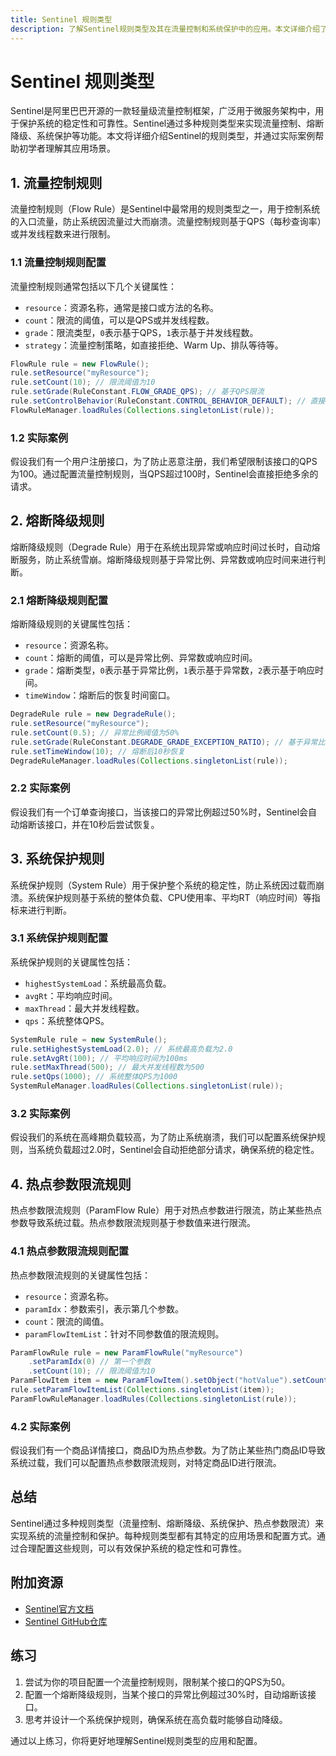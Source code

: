 ```yaml
---
title: Sentinel 规则类型
description: 了解Sentinel规则类型及其在流量控制和系统保护中的应用。本文详细介绍了Sentinel的规则类型，包括流量控制、熔断降级、系统保护和热点参数限流，并提供实际案例和代码示例。
---
```


# Sentinel 规则类型

Sentinel是阿里巴巴开源的一款轻量级流量控制框架，广泛用于微服务架构中，用于保护系统的稳定性和可靠性。Sentinel通过多种规则类型来实现流量控制、熔断降级、系统保护等功能。本文将详细介绍Sentinel的规则类型，并通过实际案例帮助初学者理解其应用场景。

## 1. 流量控制规则

流量控制规则（Flow Rule）是Sentinel中最常用的规则类型之一，用于控制系统的入口流量，防止系统因流量过大而崩溃。流量控制规则基于QPS（每秒查询率）或并发线程数来进行限制。

### 1.1 流量控制规则配置

流量控制规则通常包括以下几个关键属性：

- `resource`：资源名称，通常是接口或方法的名称。
- `count`：限流的阈值，可以是QPS或并发线程数。
- `grade`：限流类型，`0`表示基于QPS，`1`表示基于并发线程数。
- `strategy`：流量控制策略，如直接拒绝、Warm Up、排队等待等。

```java
FlowRule rule = new FlowRule();
rule.setResource("myResource");
rule.setCount(10); // 限流阈值为10
rule.setGrade(RuleConstant.FLOW_GRADE_QPS); // 基于QPS限流
rule.setControlBehavior(RuleConstant.CONTROL_BEHAVIOR_DEFAULT); // 直接拒绝
FlowRuleManager.loadRules(Collections.singletonList(rule));
```

### 1.2 实际案例

假设我们有一个用户注册接口，为了防止恶意注册，我们希望限制该接口的QPS为100。通过配置流量控制规则，当QPS超过100时，Sentinel会直接拒绝多余的请求。

## 2. 熔断降级规则

熔断降级规则（Degrade Rule）用于在系统出现异常或响应时间过长时，自动熔断服务，防止系统雪崩。熔断降级规则基于异常比例、异常数或响应时间来进行判断。

### 2.1 熔断降级规则配置

熔断降级规则的关键属性包括：

- `resource`：资源名称。
- `count`：熔断的阈值，可以是异常比例、异常数或响应时间。
- `grade`：熔断类型，`0`表示基于异常比例，`1`表示基于异常数，`2`表示基于响应时间。
- `timeWindow`：熔断后的恢复时间窗口。

```java
DegradeRule rule = new DegradeRule();
rule.setResource("myResource");
rule.setCount(0.5); // 异常比例阈值为50%
rule.setGrade(RuleConstant.DEGRADE_GRADE_EXCEPTION_RATIO); // 基于异常比例熔断
rule.setTimeWindow(10); // 熔断后10秒恢复
DegradeRuleManager.loadRules(Collections.singletonList(rule));
```

### 2.2 实际案例

假设我们有一个订单查询接口，当该接口的异常比例超过50%时，Sentinel会自动熔断该接口，并在10秒后尝试恢复。

## 3. 系统保护规则

系统保护规则（System Rule）用于保护整个系统的稳定性，防止系统因过载而崩溃。系统保护规则基于系统的整体负载、CPU使用率、平均RT（响应时间）等指标来进行判断。

### 3.1 系统保护规则配置

系统保护规则的关键属性包括：

- `highestSystemLoad`：系统最高负载。
- `avgRt`：平均响应时间。
- `maxThread`：最大并发线程数。
- `qps`：系统整体QPS。

```java
SystemRule rule = new SystemRule();
rule.setHighestSystemLoad(2.0); // 系统最高负载为2.0
rule.setAvgRt(100); // 平均响应时间为100ms
rule.setMaxThread(500); // 最大并发线程数为500
rule.setQps(1000); // 系统整体QPS为1000
SystemRuleManager.loadRules(Collections.singletonList(rule));
```

### 3.2 实际案例

假设我们的系统在高峰期负载较高，为了防止系统崩溃，我们可以配置系统保护规则，当系统负载超过2.0时，Sentinel会自动拒绝部分请求，确保系统的稳定性。

## 4. 热点参数限流规则

热点参数限流规则（ParamFlow Rule）用于对热点参数进行限流，防止某些热点参数导致系统过载。热点参数限流规则基于参数值来进行限流。

### 4.1 热点参数限流规则配置

热点参数限流规则的关键属性包括：

- `resource`：资源名称。
- `paramIdx`：参数索引，表示第几个参数。
- `count`：限流的阈值。
- `paramFlowItemList`：针对不同参数值的限流规则。

```java
ParamFlowRule rule = new ParamFlowRule("myResource")
    .setParamIdx(0) // 第一个参数
    .setCount(10); // 限流阈值为10
ParamFlowItem item = new ParamFlowItem().setObject("hotValue").setCount(5); // 针对特定参数值的限流
rule.setParamFlowItemList(Collections.singletonList(item));
ParamFlowRuleManager.loadRules(Collections.singletonList(rule));
```

### 4.2 实际案例

假设我们有一个商品详情接口，商品ID为热点参数。为了防止某些热门商品ID导致系统过载，我们可以配置热点参数限流规则，对特定商品ID进行限流。

## 总结

Sentinel通过多种规则类型（流量控制、熔断降级、系统保护、热点参数限流）来实现系统的流量控制和保护。每种规则类型都有其特定的应用场景和配置方式。通过合理配置这些规则，可以有效保护系统的稳定性和可靠性。

## 附加资源

- [Sentinel官方文档](https://sentinelguard.io/)
- [Sentinel GitHub仓库](https://github.com/alibaba/Sentinel)

## 练习

1. 尝试为你的项目配置一个流量控制规则，限制某个接口的QPS为50。
2. 配置一个熔断降级规则，当某个接口的异常比例超过30%时，自动熔断该接口。
3. 思考并设计一个系统保护规则，确保系统在高负载时能够自动降级。

通过以上练习，你将更好地理解Sentinel规则类型的应用和配置。